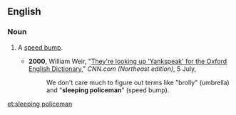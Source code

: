 ==English==

===Noun===
{{en-noun|head=[[sleeping]] [[policeman]]|sleeping policemen}}

# {{British|and|Caribbean English|idiomatic}} A [[speed bump]].
#* '''2000''', William Weir, "[http://edition.cnn.com/2000/LOCAL/northeast/07/05/har.yankspeak/ They're looking up 'Yankspeak' for the Oxford English Dictionary]," ''CNN.com (Northeast edition)'', 5 July,
#*: We don't care much to figure out terms like "brolly" (umbrella) and "'''sleeping policeman'''" (speed bump).

[[et:sleeping policeman]]